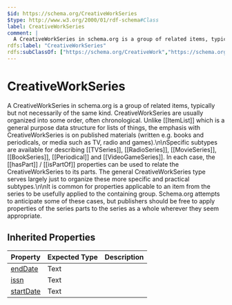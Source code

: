 ```yaml
---
$id: https://schema.org/CreativeWorkSeries
$type: http://www.w3.org/2000/01/rdf-schema#Class
label: CreativeWorkSeries
comment: |
  A CreativeWorkSeries in schema.org is a group of related items, typically but not necessarily of the same kind. CreativeWorkSeries are usually organized into some order, often chronological. Unlike [[ItemList]] which is a general purpose data structure for lists of things, the emphasis with CreativeWorkSeries is on published materials (written e.g. books and periodicals, or media such as TV, radio and games).\n\nSpecific subtypes are available for describing [[TVSeries]], [[RadioSeries]], [[MovieSeries]], [[BookSeries]], [[Periodical]] and [[VideoGameSeries]]. In each case, the [[hasPart]] / [[isPartOf]] properties can be used to relate the CreativeWorkSeries to its parts. The general CreativeWorkSeries type serves largely just to organize these more specific and practical subtypes.\n\nIt is common for properties applicable to an item from the series to be usefully applied to the containing group. Schema.org attempts to anticipate some of these cases, but publishers should be free to apply properties of the series parts to the series as a whole wherever they seem appropriate.
rdfs:label: "CreativeWorkSeries"
rdfs:subClassOf: ["https://schema.org/CreativeWork","https://schema.org/Series"]
---
```


# CreativeWorkSeries

A CreativeWorkSeries in schema.org is a group of related items, typically but not necessarily of the same kind. CreativeWorkSeries are usually organized into some order, often chronological. Unlike [[ItemList]] which is a general purpose data structure for lists of things, the emphasis with CreativeWorkSeries is on published materials (written e.g. books and periodicals, or media such as TV, radio and games).\n\nSpecific subtypes are available for describing [[TVSeries]], [[RadioSeries]], [[MovieSeries]], [[BookSeries]], [[Periodical]] and [[VideoGameSeries]]. In each case, the [[hasPart]] / [[isPartOf]] properties can be used to relate the CreativeWorkSeries to its parts. The general CreativeWorkSeries type serves largely just to organize these more specific and practical subtypes.\n\nIt is common for properties applicable to an item from the series to be usefully applied to the containing group. Schema.org attempts to anticipate some of these cases, but publishers should be free to apply properties of the series parts to the series as a whole wherever they seem appropriate.

## Inherited Properties

| Property | Expected Type | Description |
| --- | --- | --- |
| [endDate](https://schema.org/endDate) | Text |  |
| [issn](https://schema.org/issn) | Text |  |
| [startDate](https://schema.org/startDate) | Text |  |
